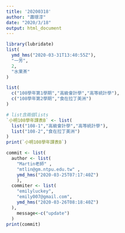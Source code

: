 ```yaml
---
title: '20200318'
author: "蕭璟淳"
date: "2020/3/18"
output: html_document
---
```


```r
library(lubridate)
list(
  ymd_hms("2020-03-31T13:40:55Z"),
  "一芳",
  2,
  "水果茶"
)
```
```r
list(
  c("108學年第1學期","高級會計學","高等統計學"),
  c("108學年第2學期","食在拉丁美洲")
)
```
```r
# list含兩個lists
`小明108學年課表B` <- list(
  list("108-1","高級會計學","高等統計學"),
  list("108-2","食在拉丁美洲")
)
print(`小明108學年課表B`)
```
```r
commit <- list(
  author <- list(
    "Martin老師" ,
    "mtlin@gm.ntpu.edu.tw" ,
    ymd_hms("2020-03-25T07:17:40Z")
    ),
  commiter <- list(
    "emilyluckey",
    "emily007@gmail.com",
    ymd_hms("2020-03-26T08:18:40Z")
  ),
    message<-c("update")
  )
print(commit)

```

